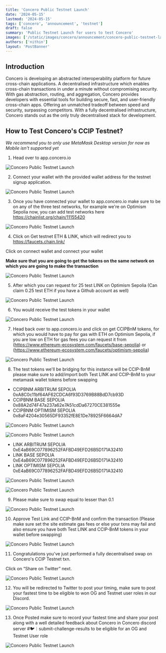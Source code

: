 ```yaml
---
title: 'Concero Public Testnet Launch'
date: '2024-05-15'
lastmod: '2024-05-15'
tags: ['concero', 'announcement', 'testnet']
draft: false
summary: 'Public Testnet Launch for users to test Concero'
images: ['/static/images/concero/announcement/concero-public-testnet-launch/banner.webp']
authors: ['nithin']
layout: 'PostBanner'
---
```


## Introduction

Concero is developing an abstracted interoperability platform for future cross-chain applications. A decentralised infrastructure which enables cross-chain transactions in under a minute without compromising security. With gas abstraction, routing, and aggregation, Concero provides developers with essential tools for building secure, fast, and user-friendly cross-chain apps. Offering an unmatched tradeoff between speed and security, surpassing competitors. With a fully decentralised infrastructure, Concero stands out as the only truly decentralised stack for development.

## How to Test Concero's CCIP Testnet? 

_We recommend you to only use MetaMask Desktop version for now as Mobile isn't supported yet_

1. Head over to app.concero.io

![Concero Public Testnet Launch](/static/images/concero/announcement/concero-public-testnet-launch/fig1.webp)

2. Connect your wallet with the provided wallet address for the testnet signup application.

![Concero Public Testnet Launch](/static/images/concero/announcement/concero-public-testnet-launch/fig2.webp)

3. Once you have connected your wallet to app.concero.io make sure to be on any of the three test networks, for example we're on Optimism Sepolia now, you can add test networks here https://chainlist.org/chain/11155420

![Concero Public Testnet Launch](/static/images/concero/announcement/concero-public-testnet-launch/fig3.webp)

4. Click on Get testnet ETH & LINK, which will redirect you to https://faucets.chain.link/

Click on connect wallet and connect your wallet

**Make sure that you are going to get the tokens on the same network on which you are going to make the transaction**

![Concero Public Testnet Launch](/static/images/concero/announcement/concero-public-testnet-launch/fig4.webp)

5. After which you can request for 25 test LINK on Optimism Sepolia (Can claim 0.25 test ETH if you have a Github account as well)

![Concero Public Testnet Launch](/static/images/concero/announcement/concero-public-testnet-launch/fig5.webp)

6. You would receive the test tokens in your wallet

![Concero Public Testnet Launch](/static/images/concero/announcement/concero-public-testnet-launch/fig6.webp)

7. Head back over to app.concero.io and click on get CCIPBnM tokens, for which you would have to pay for gas with ETH on Optimism Sepolia, if you are low on ETH for gas fees you can request it from (https://www.ethereum-ecosystem.com/faucets/base-sepolia) or (https://www.ethereum-ecosystem.com/faucets/optimism-sepolia)

![Concero Public Testnet Launch](/static/images/concero/announcement/concero-public-testnet-launch/fig7.webp)

8. The test tokens we'll be bridging for this instance will be CCIP-BnM please make sure to add/import both Test LINK and CCIP-BnM to your metamask wallet tokens before swapping

- CCIPBNM ARBITRUM SEPOLIA 0xA8C0c11bf64AF62CDCA6f93D3769B88BdD7cb93D
- CCIPBNM BASE SEPOLIA 0x88A2d74F47a237a62e7A51cdDa67270CE381555e
- CCIPBNM OPTIMISM SEPOLIA 0x8aF4204e30565DF93352fE8E1De78925F6664dA7

![Concero Public Testnet Launch](/static/images/concero/announcement/concero-public-testnet-launch/fig8.webp)

![Concero Public Testnet Launch](/static/images/concero/announcement/concero-public-testnet-launch/fig9.webp)

- LINK ARBITRUM SEPOLIA 0xE4aB69C077896252FAFBD49EFD26B5D171A32410
- LINK BASE SEPOLIA 0xE4aB69C077896252FAFBD49EFD26B5D171A32410
- LINK OPTIMISM SEPOLIA 0xE4aB69C077896252FAFBD49EFD26B5D171A32410

![Concero Public Testnet Launch](/static/images/concero/announcement/concero-public-testnet-launch/fig10.webp)

![Concero Public Testnet Launch](/static/images/concero/announcement/concero-public-testnet-launch/fig11.webp)

9. Please make sure to swap equal to lesser than 0.1

![Concero Public Testnet Launch](/static/images/concero/announcement/concero-public-testnet-launch/fig12.webp)

10. Approve Test Link and CCIP-BnM and confirm the transaction
(Please make sure set the site estimate gas fees or else your txns may fail and also ensure you have both Test LINK and CCIP-BnM tokens in your wallet before swapping)

![Concero Public Testnet Launch](/static/images/concero/announcement/concero-public-testnet-launch/fig13.webp)

11. Congratulations you've just performed a fully decentralised swap on Concero's CCIP Testnet txn.

Click on “Share on Twitter” next.

![Concero Public Testnet Launch](/static/images/concero/announcement/concero-public-testnet-launch/fig14.webp)

12. You will be redirected to Twitter to post your timing, make sure to post your fastest time to be eligible to won OG and Testnet user roles in our Discord.

![Concero Public Testnet Launch](/static/images/concero/announcement/concero-public-testnet-launch/fig15.webp)

13. Once Posted make sure to record your fastest time and share your post along with a well detailed feedback about Concero in Concero discord server #🐦︱submit-challenge-results to be eligible for an OG and Testnet User role

![Concero Public Testnet Launch](/static/images/concero/announcement/concero-public-testnet-launch/fig16.webp)


